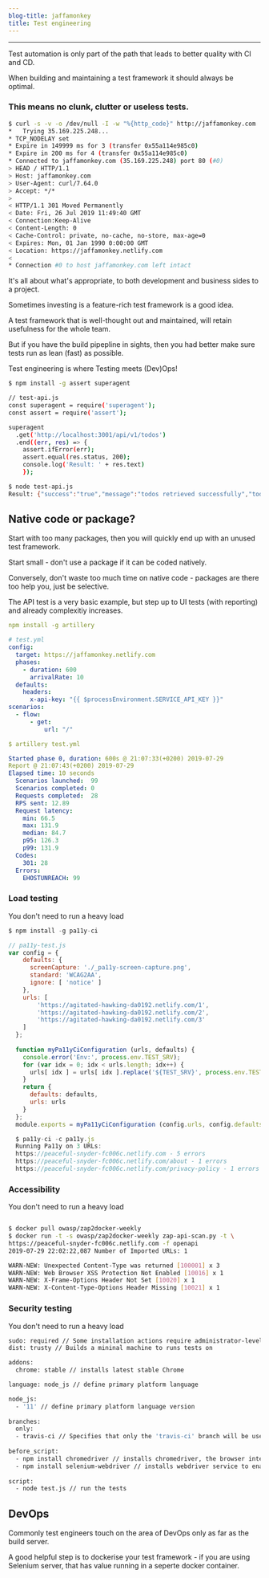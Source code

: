 ```yaml
---
blog-title: jaffamonkey
title: Test engineering
---
```



---

Test automation is only part of the path that leads to better quality with CI and CD.

When building and maintaining a test framework it should always be optimal.

### This means no clunk, clutter or useless tests.

<CodeWave>

```bash
$ curl -s -v -o /dev/null -I -w "%{http_code}" http://jaffamonkey.com
*   Trying 35.169.225.248...
* TCP_NODELAY set
* Expire in 149999 ms for 3 (transfer 0x55a114e985c0)
* Expire in 200 ms for 4 (transfer 0x55a114e985c0)
* Connected to jaffamonkey.com (35.169.225.248) port 80 (#0)
> HEAD / HTTP/1.1
> Host: jaffamonkey.com
> User-Agent: curl/7.64.0
> Accept: */*
> 
< HTTP/1.1 301 Moved Permanently
< Date: Fri, 26 Jul 2019 11:49:40 GMT
< Connection:Keep-Alive
< Content-Length: 0
< Cache-Control: private, no-cache, no-store, max-age=0
< Expires: Mon, 01 Jan 1990 0:00:00 GMT
< Location: https://jaffamonkey.netlify.com
< 
* Connection #0 to host jaffamonkey.com left intact
```
It's all about what's appropriate, to both development and business sides to a project.

Sometimes investing is a feature-rich test framework is a good idea. 

A test framework that is well-thought out and maintained, will retain usefulness for the whole team.

But if you have the build pipepline in sights, then you had better make sure tests run as lean (fast) as possible.

Test engineering is where Testing meets (Dev)Ops!


```bash
$ npm install -g assert superagent

// test-api.js
const superagent = require('superagent');
const assert = require('assert');

superagent
  .get('http://localhost:3001/api/v1/todos')
  .end((err, res) => {
    assert.ifError(err);
    assert.equal(res.status, 200);
    console.log('Result: ' + res.text)
    });

$ node test-api.js
Result: {"success":"true","message":"todos retrieved successfully","todos":[{"id":1,"title":"example"}]}
```
## Native code or package?

Start with too many packages, then you will quickly end up with an unused test framework.

Start small - don't use a package if it can be coded natively.

Conversely, don't waste too much time on native code - packages are there too help you, just be selective.

The API test is a very basic example, but step up to UI tests (with reporting) and already complexitiy increases.

```yml
npm install -g artillery

# test.yml
config:
  target: https://jaffamonkey.netlify.com
  phases:
    - duration: 600
      arrivalRate: 10
  defaults:
    headers:
      x-api-key: "{{ $processEnvironment.SERVICE_API_KEY }}"
scenarios:
  - flow:
      - get:
          url: "/"

$ artillery test.yml

Started phase 0, duration: 600s @ 21:07:33(+0200) 2019-07-29
Report @ 21:07:43(+0200) 2019-07-29
Elapsed time: 10 seconds
  Scenarios launched:  99
  Scenarios completed: 0
  Requests completed:  28
  RPS sent: 12.89
  Request latency:
    min: 66.5
    max: 131.9
    median: 84.7
    p95: 126.3
    p99: 131.9
  Codes:
    301: 28
  Errors:
    EHOSTUNREACH: 99

```

### Load testing

You don't need to run a heavy load

```js
$ npm install -g pa11y-ci

// pa11y-test.js
var config = {
    defaults: {
      screenCapture: './_pa11y-screen-capture.png',
      standard: 'WCAG2AA',
      ignore: [ 'notice' ]
    },
    urls: [
        'https://agitated-hawking-da0192.netlify.com/1',
        'https://agitated-hawking-da0192.netlify.com/2',
        'https://agitated-hawking-da0192.netlify.com/3'
    ]
  };
  
  function myPa11yCiConfiguration (urls, defaults) {
    console.error('Env:', process.env.TEST_SRV);
    for (var idx = 0; idx < urls.length; idx++) {
      urls[ idx ] = urls[ idx ].replace('${TEST_SRV}', process.env.TEST_SRV);
    }
    return {
      defaults: defaults,
      urls: urls
    }
  };
  module.exports = myPa11yCiConfiguration (config.urls, config.defaults);

  $ pa11y-ci -c pa11y.js
  Running Pa11y on 3 URLs:
  https://peaceful-snyder-fc006c.netlify.com - 5 errors
  https://peaceful-snyder-fc006c.netlify.com/about - 1 errors
  https://peaceful-snyder-fc006c.netlify.com/privacy-policy - 1 errors

```

### Accessibility

You don't need to run a heavy load

```bash

$ docker pull owasp/zap2docker-weekly
$ docker run -t -s owasp/zap2docker-weekly zap-api-scan.py -t \ 
https://peaceful-snyder-fc006c.netlify.com -f openapi
2019-07-29 22:02:22,087 Number of Imported URLs: 1

WARN-NEW: Unexpected Content-Type was returned [100001] x 3 
WARN-NEW: Web Browser XSS Protection Not Enabled [10016] x 1 
WARN-NEW: X-Frame-Options Header Not Set [10020] x 1 
WARN-NEW: X-Content-Type-Options Header Missing [10021] x 1 

```

### Security testing

You don't need to run a heavy load

```bash
sudo: required // Some installation actions require administrator-level access
dist: trusty // Builds a mininal machine to runs tests on

addons:
  chrome: stable // installs latest stable Chrome

language: node_js // define primary platform language

node_js:
  - '11' // define primary platform language version
  
branches:
  only:
  - travis-ci // Specifies that only the 'travis-ci' branch will be used
  
before_script:
  - npm install chromedriver // installs chromedriver, the browser interaction service for Chrome.
  - npm install selenium-webdriver // installs webdriver service to enable browser interaction.
  
script:
  - node test.js // run the tests
```

## DevOps

Commonly test engineers touch on the area of DevOps only as far as the build server.

A good helpful step is to dockerise your test framework - if you are using Selenium server, that has value running in a seperte docker container.

</CodeWave>
